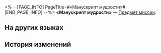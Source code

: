 <%-- [PAGE_INFO]
PageTitle=#«Манускрипт мудрости»#
[END_PAGE_INFO] --%>
{{Предмет Инфобокс
|id          = 140317
|Изображение = Предмет «Манускрипт мудрости».png
|Тип         = Предмет миссии
|Инвентарь   = Миссии
|Редкость    = 3
|Эффект      = 
|Описание    = Запретная книга, в которую можно заглянуть лишь неграмотным, потому что образованные люди, открыв её, рискуют начисто лишиться всех знаний.
}}
{{Описание|''- Ты всё помнишь?''<br />''- Всё позабыто, а в голове пустота.''}}
'''«Манускрипт мудрости»''' — [[Предмет миссии]].

==На других языках==
{{На других языках
|en   = ''Manuscript of Wisdom''
|zhs  = 《开智之卷》
|zht  = 《開智之卷》
|ja   = 『開知の巻』
|ko   = ≪지식의 책≫
|es   = «Manuscrito de la sabiduría»
|fr   = ''Manuscrit de la sagesse''
|ru   = «Манускрипт мудрости»
|th   = "คัมภีร์เบิกปัญญา"
|vi   = Sách Khai Trí
|de   = „Manuskript der Weisheit“
|id   = "Gulungan Kebijaksanaan"
|pt   = "Manuscrito da Sabedoria"
}}

==История изменений==
{{История изменений|3.5}}